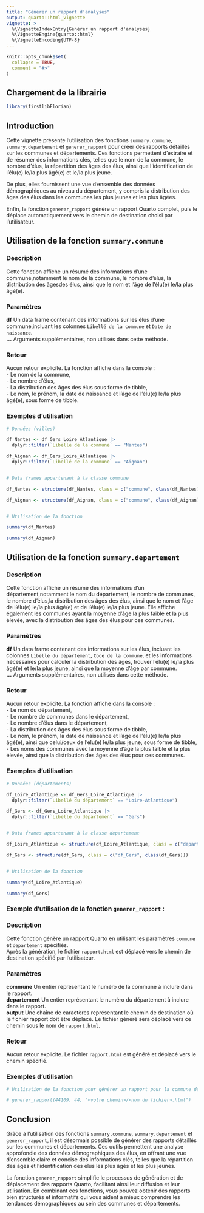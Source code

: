 ```yaml
---
title: "Générer un rapport d'analyses"
output: quarto::html_vignette
vignette: >
  %\VignetteIndexEntry{Générer un rapport d'analyses}
  %\VignetteEngine{quarto::html}
  %\VignetteEncoding{UTF-8}
---
```


```r
knitr::opts_chunk$set(
  collapse = TRUE,
  comment = "#>"
)
```



## Chargement de la librairie

```r
library(firstlibFlorian)
```



## Introduction

Cette vignette présente l'utilisation des fonctions `summary.commune`, `summary.departement` et `generer_rapport` pour créer des rapports détaillés sur les communes et départements. Ces fonctions permettent d'extraire et de résumer des informations clés, telles que le nom de la commune, le nombre d'élus, la répartition des âges des élus, ainsi que l'identification de l'élu(e) le/la plus âgé(e) et le/la plus jeune. 

De plus, elles fournissent une vue d'ensemble des données démographiques au niveau du département, y compris la distribution des âges des élus dans les communes les plus jeunes et les plus âgées. 

Enfin, la fonction `generer_rapport` génère un rapport Quarto complet, puis le déplace automatiquement vers le chemin de destination choisi par l'utilisateur.



## Utilisation de la fonction `summary.commune`

### Description
Cette fonction affiche un résumé des informations d'une commune,notamment le nom de la commune, le nombre d'élus, la distribution des âgesdes élus, ainsi que le nom et l'âge de l'élu(e) le/la plus âgé(e).


### Paramètres
**df** Un data frame contenant des informations sur les élus d'une commune,incluant les colonnes `Libellé de la commune` et `Date de naissance`.  
**...** Arguments supplémentaires, non utilisés dans cette méthode.


### Retour
Aucun retour explicite. La fonction affiche dans la console :  
- Le nom de la commune,  
- Le nombre d’élus,  
- La distribution des âges des élus sous forme de tibble,  
- Le nom, le prénom, la date de naissance et l'âge de l’élu(e) le/la plus âgé(e), sous forme de tibble.


### Exemples d'utilisation

```r
# Données (villes)

df_Nantes <- df_Gers_Loire_Atlantique |>
  dplyr::filter(`Libellé de la commune` == "Nantes")

df_Aignan <- df_Gers_Loire_Atlantique |>
  dplyr::filter(`Libellé de la commune` == "Aignan")


# Data frames appartenant à la classe commune

df_Nantes <- structure(df_Nantes, class = c("commune", class(df_Nantes)))

df_Aignan <- structure(df_Aignan, class = c("commune", class(df_Aignan)))


# Utilisation de la fonction

summary(df_Nantes)

summary(df_Aignan)
```



## Utilisation de la fonction `summary.departement`

### Description

Cette fonction affiche un résumé des informations d'un département,notamment le nom du département, le nombre de communes, le nombre d'élus,la distribution des âges des élus, ainsi que le nom et l'âge de l'élu(e) le/la plus âgé(e) et de l'élu(e) le/la plus jeune. Elle affiche également les communes ayant la moyenne d’âge la plus faible et la plus élevée, avec la distribution des âges des élus pour ces communes.


### Paramètres

**df** Un data frame contenant des informations sur les élus, incluant les colonnes `Libellé du département`, `Code de la commune`, et les informations nécessaires pour calculer la distribution des âges, trouver l’élu(e) le/la plus âgé(e) et le/la plus jeune, ainsi que la moyenne d’âge par commune.  
**...** Arguments supplémentaires, non utilisés dans cette méthode.


### Retour

Aucun retour explicite. La fonction affiche dans la console :  
- Le nom du département,  
- Le nombre de communes dans le département,  
- Le nombre d’élus dans le département,  
- La distribution des âges des élus sous forme de tibble,  
- Le nom, le prénom, la date de naissance et l'âge de l’élu(e) le/la plus âgé(e), ainsi que celui/ceux de l’élu(e) le/la plus jeune, sous forme de tibble,  
- Les noms des communes avec la moyenne d’âge la plus faible et la plus élevée, ainsi que la distribution des âges des élus pour ces communes.


### Exemples d'utilisation

```r
# Données (départements)

df_Loire_Atlantique <- df_Gers_Loire_Atlantique |>
  dplyr::filter(`Libellé du département` == "Loire-Atlantique")

df_Gers <- df_Gers_Loire_Atlantique |>
  dplyr::filter(`Libellé du département` == "Gers")


# Data frames appartenant à la classe departement

df_Loire_Atlantique <- structure(df_Loire_Atlantique, class = c("departement", class(df_Loire_Atlantique)))

df_Gers <- structure(df_Gers, class = c("df_Gers", class(df_Gers)))


# Utilisation de la fonction

summary(df_Loire_Atlantique)

summary(df_Gers)
```



### Exemple d'utilisation de la fonction `generer_rapport` :

### Description

Cette fonction génère un rapport Quarto en utilisant les paramètres `commune` et `departement` spécifiés.  
Après la génération, le fichier `rapport.html` est déplacé vers le chemin de destination spécifié par l'utilisateur.


### Paramètres

**commune** Un entier représentant le numéro de la commune à inclure dans le rapport.  
**departement** Un entier représentant le numéro du département à inclure dans le rapport.  
**output** Une chaîne de caractères représentant le chemin de destination où le fichier rapport doit être déplacé. Le fichier généré sera déplacé vers ce chemin sous le nom de `rapport.html`.


### Retour

Aucun retour explicite. Le fichier `rapport.html` est généré et déplacé vers le chemin spécifié.


### Exemples d'utilisation

```r
# Utilisation de la fonction pour générer un rapport pour la commune de Nantes (44109) et le département de Loire-Atlantique (44)

# generer_rapport(44109, 44, "<votre chemin>/<nom du fichier>.html")
```



## Conclusion

Grâce à l'utilisation des fonctions `summary.commune`, `summary.departement` et `generer_rapport`, il est désormais possible de générer des rapports détaillés sur les communes et départements. Ces outils permettent une analyse approfondie des données démographiques des élus, en offrant une vue d'ensemble claire et concise des informations clés, telles que la répartition des âges et l'identification des élus les plus âgés et les plus jeunes. 

La fonction `generer_rapport` simplifie le processus de génération et de déplacement des rapports Quarto, facilitant ainsi leur diffusion et leur utilisation. En combinant ces fonctions, vous pouvez obtenir des rapports bien structurés et informatifs qui vous aident à mieux comprendre les tendances démographiques au sein des communes et départements.
